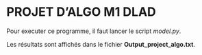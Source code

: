 # PROJET D'ALGO M1 DLAD

Pour executer ce programme, il faut lancer le script *model.py*.

Les résultats sont affichés dans le fichier **Output_project_algo.txt**.
